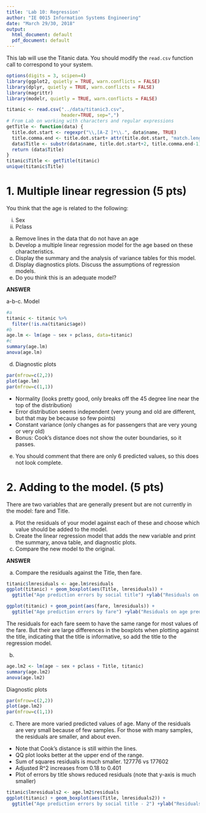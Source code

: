 ```yaml
---
title: 'Lab 10: Regression'
author: "IE 0015 Information Systems Engineering"
date: "March 29/30, 2018"
output:
  html_document: default
  pdf_document: default
---
```


This lab will use the Titanic data. You should modify the `read.csv` function call to correspond to your system.

```r
options(digits = 3, scipen=4)
library(ggplot2, quietly = TRUE, warn.conflicts = FALSE)
library(dplyr, quietly = TRUE, warn.conflicts = FALSE)
library(magrittr)
library(modelr, quietly = TRUE, warn.conflicts = FALSE)

titanic <- read.csv("../data/titanic3.csv",
                    header=TRUE, sep=",")
# From Lab on working with characters and regular expressions
getTitle <- function(data) {
  title.dot.start <- regexpr("\\,[A-Z ]*\\.", data$name, TRUE)
  title.comma.end <- title.dot.start+ attr(title.dot.start, "match.length")
  data$Title <- substr(data$name, title.dot.start+2, title.comma.end-1)
  return (data$Title)
}  
titanic$Title <- getTitle(titanic)
unique(titanic$Title)  
```


# 1. Multiple linear regression (5 pts)

You think that the age is related to the following:

  i.  Sex
  ii.  Pclass

a.  Remove lines in the data that do not have an age
b.  Develop a multiple linear regression model for the age based on these characteristics.
c.  Display the summary and the analysis of variance tables for this model. 
d.  Display diagnostics plots. Discuss the assumptions of regression models.
e.  Do you think this is an adequate model?
  
**ANSWER**


a-b-c. Model
```r
#a 
titanic <- titanic %>%
  filter(!is.na(titanic$age))
#b
age.lm <- lm(age ~ sex + pclass, data=titanic)
#c
summary(age.lm)
anova(age.lm)
```
d. Diagnostic plots
```r
par(mfrow=c(2,2)) 
plot(age.lm)
par(mfrow=c(1,1))
```

-  Normality (looks pretty good, only breaks off the 45 degree line near the top of the distribution)
-  Error distribution seems independent (very young and old are different, but that may be because so few points)
-  Constant variance (only changes as for passengers that are  very young or very old)
-  Bonus: Cook's distance does not show the outer boundaries, so it passes.

e. You should comment that there are only 6 predicted values, so this does not look complete.

# 2. Adding to the model. (5 pts)

There are two variables that are generally present but are not currently in the model: fare and Title. 

a. Plot the residuals of your model against each of these and choose which value should be added to the model.
b. Create the linear regression model that adds the new variable and print the summary, anova table, and diagnostic plots.
c. Compare the new model to the original.

**ANSWER**

a. Compare the residuals against the Title, then fare.

```r
titanic$lmresiduals <- age.lm$residuals
ggplot(titanic) + geom_boxplot(aes(Title, lmresiduals)) + 
  ggtitle("Age prediction errors by social title") +ylab("Residuals on age prediction")
```

```r
ggplot(titanic) + geom_point(aes(fare, lmresiduals)) + 
  ggtitle("Age prediction errors by fare") +ylab("Residuals on age prediction")
```

The residuals for each fare seem to have the same range for most values of the fare.  But their are large differences in the boxplots when plotting against the title, indicating that the title is informative, so add the title to the regression model.

b.  

```r
age.lm2 <- lm(age ~ sex + pclass + Title, titanic)
summary(age.lm2)
anova(age.lm2)
```

Diagnostic plots

```r
par(mfrow=c(2,2))
plot(age.lm2)
par(mfrow=c(1,1))
```


c. 
There are more varied predicted values of age. Many of the residuals are very small because of few samples. For those with many samples, the residuals are smaller, and about even.

- Note that Cook's distance is still within the lines.
- QQ plot looks better at the upper end of the range.
- Sum of squares residuals is much smaller. 127776 vs 177602
- Adjusted R^2 increases from 0.18 to 0.401
- Plot of errors by title shows reduced residuals (note that y-axis is much smaller)

```r
titanic$lmresiduals2 <- age.lm2$residuals
ggplot(titanic) + geom_boxplot(aes(Title, lmresiduals2)) + 
  ggtitle("Age prediction errors by social title - 2") +ylab("Residuals on age prediction")
```
